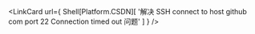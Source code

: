 
<LinkCard
  url={
    Shell[Platform.CSDN][
      '解决 SSH connect to host github com port 22 Connection timed out 问题'
    ]
  }
/>
